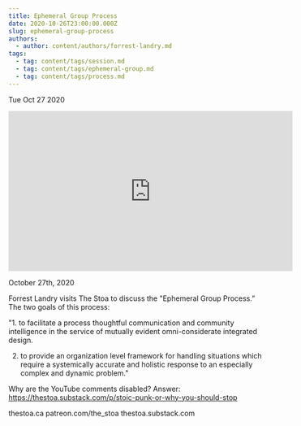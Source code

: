 ```yaml
---
title: Ephemeral Group Process
date: 2020-10-26T23:00:00.000Z
slug: ephemeral-group-process
authors:
  - author: content/authors/forrest-landry.md
tags:
  - tag: content/tags/session.md
  - tag: content/tags/ephemeral-group.md
  - tag: content/tags/process.md
---
```






Tue Oct 27 2020

<iframe width="560" height="315" src="https://www.youtube.com/embed/cSOF6rAEy3c" title="Ephemeral Group Process w/ Forrest Landry" frameborder="0" allow="accelerometer; autoplay; clipboard-write; encrypted-media; gyroscope; picture-in-picture" allowfullscreen ></iframe>

October 27th, 2020

Forrest Landry visits The Stoa to discuss the "Ephemeral Group Process.” The two goals of this process:

"1. to facilitate a process thoughtful communication and community intelligence in the service of mutually evident omni-considerate integrated design.

2. to provide an organization level framework for handling situations which require a systemically accurate and holistic response to an especially complex and dynamic problem."

Why are the YouTube comments disabled? Answer: https://thestoa.substack.com/p/stoic-punk-or-why-you-should-stop

thestoa.ca
patreon.com/the_stoa
thestoa.substack.com


